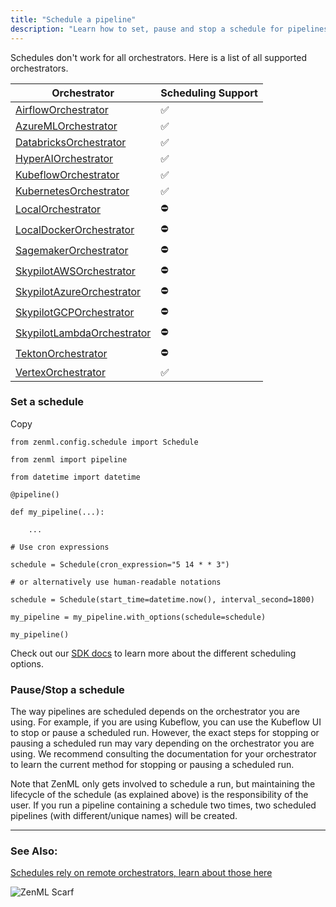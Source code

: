 ```yaml
---
title: "Schedule a pipeline"
description: "Learn how to set, pause and stop a schedule for pipelines."
---
```


Schedules don't work for all orchestrators. Here is a list of all supported orchestrators.

| Orchestrator                                                              | Scheduling Support |
| ------------------------------------------------------------------------- | ------------------ |
| [AirflowOrchestrator](/stack-components/orchestrators/airflow)            | ✅                  |
| [AzureMLOrchestrator](/stack-components/orchestrators/azureml)            | ✅                  |
| [DatabricksOrchestrator](/stack-components/orchestrators/databricks)      | ✅                  |
| [HyperAIOrchestrator](/stack-components/orchestrators/hyperai)            | ✅                  |
| [KubeflowOrchestrator](/stack-components/orchestrators/kubeflow)          | ✅                  |
| [KubernetesOrchestrator](/stack-components/orchestrators/kubernetes)      | ✅                  |
| [LocalOrchestrator](/stack-components/orchestrators/local)                | ⛔️                 |
| [LocalDockerOrchestrator](/stack-components/orchestrators/local-docker)   | ⛔️                 |
| [SagemakerOrchestrator](/stack-components/orchestrators/sagemaker)        | ⛔️                 |
| [SkypilotAWSOrchestrator](/stack-components/orchestrators/skypilot-vm)    | ⛔️                 |
| [SkypilotAzureOrchestrator](/stack-components/orchestrators/skypilot-vm)  | ⛔️                 |
| [SkypilotGCPOrchestrator](/stack-components/orchestrators/skypilot-vm)    | ⛔️                 |
| [SkypilotLambdaOrchestrator](/stack-components/orchestrators/skypilot-vm) | ⛔️                 |
| [TektonOrchestrator](/stack-components/orchestrators/tekton)              | ⛔️                 |
| [VertexOrchestrator](/stack-components/orchestrators/vertex)              | ✅                  |

### Set a schedule

Copy

```
from zenml.config.schedule import Schedule

from zenml import pipeline

from datetime import datetime

@pipeline()

def my_pipeline(...):

    ...

# Use cron expressions

schedule = Schedule(cron_expression="5 14 * * 3")

# or alternatively use human-readable notations

schedule = Schedule(start_time=datetime.now(), interval_second=1800)

my_pipeline = my_pipeline.with_options(schedule=schedule)

my_pipeline()
```

Check out our [SDK docs](https://sdkdocs.zenml.io/latest/core%5Fcode%5Fdocs/core-config/#zenml.config.schedule.Schedule) to learn more about the different scheduling options.

### Pause/Stop a schedule

The way pipelines are scheduled depends on the orchestrator you are using. For example, if you are using Kubeflow, you can use the Kubeflow UI to stop or pause a scheduled run. However, the exact steps for stopping or pausing a scheduled run may vary depending on the orchestrator you are using. We recommend consulting the documentation for your orchestrator to learn the current method for stopping or pausing a scheduled run.

Note that ZenML only gets involved to schedule a run, but maintaining the lifecycle of the schedule (as explained above) is the responsibility of the user. If you run a pipeline containing a schedule two times, two scheduled pipelines (with different/unique names) will be created.

---

### See Also:

[Schedules rely on remote orchestrators, learn about those here](/stack-components/orchestrators)

![ZenML Scarf](/images/how-to/build-pipelines)